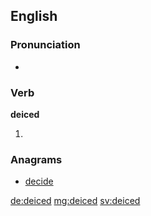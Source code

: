 ==English==

===Pronunciation===
* {{rhymes|aɪst}}

===Verb===
'''deiced'''

# {{en-past of|deice}}

===Anagrams===
* [[decide#English|decide]]

[[de:deiced]]
[[mg:deiced]]
[[sv:deiced]]